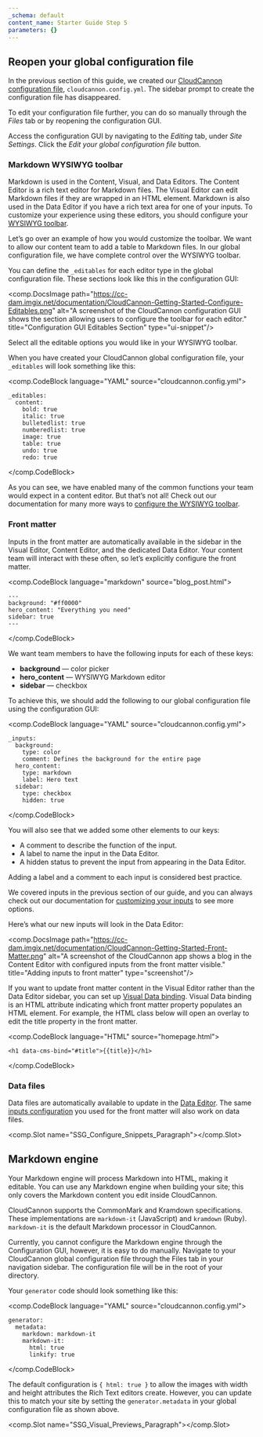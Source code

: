 ```yaml
---
_schema: default
content_name: Starter Guide Step 5
parameters: {}
---
```

## Reopen your global configuration file

In the previous section of this guide, we created our <a target="_blank" rel="noopener" href="https://cloudcannon.com/documentation/articles/setting-global-configuration/">CloudCannon configuration file</a>, `cloudcannon.config.yml`. The sidebar prompt to create the configuration file has disappeared.

To edit your configuration file further, you can do so manually through the *Files* tab or by reopening the configuration GUI.

Access the configuration GUI by navigating to the *Editing* tab, under *Site Settings*. Click the *Edit your global configuration file* button.

### Markdown WYSIWYG toolbar

Markdown is used in the Content, Visual, and Data Editors. The Content Editor is a rich text editor for Markdown files. The Visual Editor can edit Markdown files if they are wrapped in an HTML element. Markdown is also used in the Data Editor if you have a rich text area for one of your inputs. To customize your experience using these editors, you should configure your <a target="_blank" rel="noopener" href="https://cloudcannon.com/documentation/articles/defining-editable-regions-in-your-html/#options">WYSIWYG toolbar</a>.

Let’s go over an example of how you would customize the toolbar. We want to allow our content team to add a table to Markdown files. In our global configuration file, we have complete control over the WYSIWYG toolbar.

You can define the `_editables` for each editor type in the global configuration file. These sections look like this in the configuration GUI:

<comp.DocsImage path="https://cc-dam.imgix.net/documentation/CloudCannon-Getting-Started-Configure-Editables.png" alt="A screenshot of the CloudCannon configuration GUI shows the section allowing users to configure the toolbar for each editor." title="Configuration GUI Editables Section" type="ui-snippet"/>

Select all the editable options you would like in your WYSIWYG toolbar.

When you have created your CloudCannon global configuration file, your `_editables` will look something like this:

<comp.CodeBlock language="YAML" source="cloudcannon.config.yml">
```
_editables:
  content:
    bold: true
    italic: true
    bulletedlist: true
    numberedlist: true
    image: true
    table: true
    undo: true
    redo: true
```
</comp.CodeBlock>

As you can see, we have enabled many of the common functions your team would expect in a content editor. But that’s not all! Check out our documentation for many more ways to <a target="_blank" rel="noopener" href="https://cloudcannon.com/documentation/articles/defining-editable-regions-in-your-html/#options">configure the WYSIWYG toolbar</a>.

### Front matter

Inputs in the front matter are automatically available in the sidebar in the Visual Editor, Content Editor, and the dedicated Data Editor. Your content team will interact with these often, so let’s explicitly configure the front matter.

<comp.CodeBlock language="markdown" source="blog_post.html">
```
---
background: "#ff0000"
hero_content: "Everything you need"
sidebar: true
---
```
</comp.CodeBlock>

We want team members to have the following inputs for each of these keys:

* **background** — color picker
* **hero\_content** — WYSIWYG Markdown editor
* **sidebar** — checkbox

To achieve this, we should add the following to our global configuration file using the configuration GUI:

<comp.CodeBlock language="YAML" source="cloudcannon.config.yml">
```
_inputs:
  background:
    type: color
    comment: Defines the background for the entire page
  hero_content:
    type: markdown
    label: Hero text
  sidebar:
    type: checkbox
    hidden: true
```
</comp.CodeBlock>

You will also see that we added some other elements to our keys:

* A comment to describe the function of the input.
* A label to name the input in the Data Editor.
* A hidden status to prevent the input from appearing in the Data Editor.

Adding a label and a comment to each input is considered best practice.

We covered inputs in the previous section of our guide, and you can always check out our documentation for <a target="_blank" rel="noopener" href="https://cloudcannon.com/documentation/articles/how-to-choose-what-input-is-used-in-the-data-editor/">customizing your inputs</a> to see more options.

Here’s what our new inputs will look in the Data Editor:

<comp.DocsImage path="https://cc-dam.imgix.net/documentation/CloudCannon-Getting-Started-Front-Matter.png" alt="A screenshot of the CloudCannon app shows a blog in the Content Editor with configured inputs from the front matter visible." title="Adding inputs to front matter" type="screenshot"/>

If you want to update front matter content in the Visual Editor rather than the Data Editor sidebar, you can set up <a rel="noopener" target="_blank" href="https://cloudcannon.com/documentation/articles/what-are-visual-data-bindings/">Visual Data binding</a>. Visual Data binding is an HTML attribute indicating which front matter property populates an HTML element. For example, the HTML class below will open an overlay to edit the title property in the front matter.

<comp.CodeBlock language="HTML" source="homepage.html">
```
<h1 data-cms-bind="#title">{{title}}</h1>
```
</comp.CodeBlock>

### Data files

Data files are automatically available to update in the <a target="_blank" rel="noopener" href="https://cloudcannon.com/documentation/articles/introducing-the-data-editor/">Data Editor</a>. The same <a target="_blank" rel="noopener" href="https://cloudcannon.com/documentation/articles/how-to-choose-what-input-is-used-in-the-data-editor/">inputs configuration</a> you used for the front matter will also work on data files.

<comp.Slot name="SSG_Configure_Snippets_Paragraph"></comp.Slot>

## Markdown engine

Your Markdown engine will process Markdown into HTML, making it editable. You can use any Markdown engine when building your site; this only covers the Markdown content you edit inside CloudCannon.

CloudCannon supports the CommonMark and Kramdown specifications. These implementations are `markdown-it` (JavaScript) and `kramdown` (Ruby). `markdown-it` is the default Markdown processor in CloudCannon.

Currently, you cannot configure the Markdown engine through the Configuration GUI, however, it is easy to do manually. Navigate to your CloudCannon global configuration file through the Files tab in your navigation sidebar. The configuration file will be in the root of your directory.

Your `generator` code should look something like this:

<comp.CodeBlock language="YAML" source="cloudcannon.config.yml">
```
generator:
  metadata:
    markdown: markdown-it
    markdown-it:
      html: true
      linkify: true
```
</comp.CodeBlock>

The default configuration is `{ html: true }` to allow the images with width and height attributes the Rich Text editors create. However, you can update this to match your site by setting the `generator.metadata` in your global configuration file as shown above.

<comp.Slot name="SSG_Visual_Previews_Paragraph"></comp.Slot>